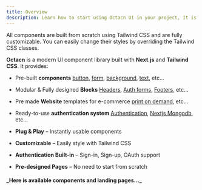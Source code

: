 ```yaml
---
title: Overview
description: Learn how to start using Octacn UI in your project, It is a set of beautiful pre designed, components on shadcn.
---
```


All components are built from scratch using Tailwind CSS and are fully customizable. You can easily change their styles by overriding the Tailwind CSS classes.

**Octacn** is a modern UI component library built with **Next.js** and **Tailwind CSS**. It provides:
- Pre-built **components** [button](/components/components/button), [form](/components/components/form), [background](/components/background), [text](/components/text/typography), etc...   
- Modular & Fully designed **Blocks** [Headers](/blocks/headers), [Auth forms](/blocks/forms), [Footers](/blocks/footers), etc... 
- Pre made **Website** templates for e-commerce [print on demand](/components/templates/custom-phone-case), etc...
- Ready-to-use **authentication system** [Authentication](/authentication), [Nextjs Mongodb](/authentication/mongo-db/nextjs), etc...

- **Plug & Play** – Instantly usable components  
- **Customizable** – Easily style with Tailwind CSS  
- **Authentication Built-in** – Sign-in, Sign-up, OAuth support  
- **Pre-designed Pages** – No need to start from scratch

<h4 className='underline underline-offset-8 decoration-1 mb-8'>
  _Here is available components and landing pages..._
</h4>
 
<FullComponentsList />